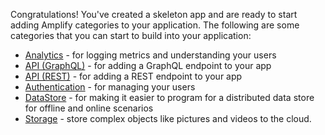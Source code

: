 Congratulations!  You've created a skeleton app and are ready to start adding Amplify categories to your application.  The following are some categories that you can start to build into your application:

* [Analytics](/lib-v1/analytics/getting-started) - for logging metrics and understanding your users
* [API (GraphQL)](/lib-v1/graphqlapi/getting-started) - for adding a GraphQL endpoint to your app
* [API (REST)](/lib-v1/restapi/getting-started) - for adding a REST endpoint to your app
* [Authentication](/lib-v1/auth/getting-started) - for managing your users
* [DataStore](/lib-v1/datastore/getting-started) - for making it easier to program for a distributed data store for offline and online scenarios
* [Storage](/lib-v1/storage/getting-started) - store complex objects like pictures and videos to the cloud.
